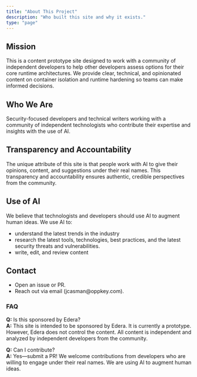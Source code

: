 ```yaml
---
title: "About This Project"
description: "Who built this site and why it exists."
type: "page"
---
```


## Mission

This is a content prototype site designed to work with a community of independent developers to help other developers assess options for their core runtime architectures. We provide clear, technical, and opinionated content on container isolation and runtime hardening so teams can make informed decisions.

## Who We Are

Security-focused developers and technical writers working with a community of independent technologists who contribute their expertise and insights with the use of AI.


## Transparency and Accountability

The unique attribute of this site is that people work with AI to give their opinions, content, and suggestions under their real names. This transparency and accountability ensures authentic, credible perspectives from the community.

## Use of AI
We believe that technologists and developers should use AI to augment human ideas. We use AI to:

- understand the latest trends in the industry
- research the latest tools, technologies, best practices, and the 
  latest security threats and vulnerabilities.
- write, edit, and review content

## Contact

- Open an issue or PR.  
- Reach out via email (jcasman@oppkey.com).

### FAQ

**Q:** Is this sponsored by Edera?  
**A:** This site is intended to be sponsored by Edera. It is currently a prototype. However, Edera does not control the content. All content is independent and analyzed by independent developers from the community.

**Q:** Can I contribute?  
**A:** Yes—submit a PR! We welcome contributions from developers who are willing to engage under their real names. We are using AI to augment human ideas.

